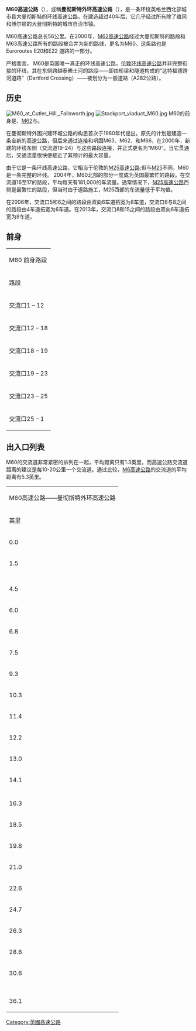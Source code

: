 {{unreferenced|time=2014-02-23T21:09:08+00:00}}
{{Infobox_road
| country        = GBR
| type           = M
| route          = 60
| highway_name   = M60高速公路
| alternate_name = 曼彻斯特外环高速公路
| map            = Manchester Congestion Charge.png
| length_mi      = 36.1
| end_a = {{UK}}[[大曼彻斯特郡|大曼彻斯特郡]][[斯托克波特|斯托克波特]]
| cities = [[曼彻斯特|曼彻斯特]]、[[特拉福德|特拉福德]]、[[索尔福德|索尔福德]]、[[贝里|贝里]]、[[罗奇代尔|罗奇代尔]]、[[欧德汉姆|欧德汉姆]]、[[泰姆赛德|泰姆赛德]]
| end_b = {{UK}}[[大曼彻斯特郡|大曼彻斯特郡]][[斯托克波特|斯托克波特]]
| junction =[[File:Junction_4.svg|1000x20px]] [[File:UK-Motorway-M56.svg|1000x20px]]<br />4號交流道→{{Link-en|英國M56高速公路|M56 motorway (Great Britain)|M56高速公路}}1号出口<br />[[File:Junction_12.svg|1000x20px]] [[File:UK-Motorway-M62.svg|1000x20px]]<br />12號交流道→[[英國M62高速公路|M62高速公路]]12号出口<br />[[File:Junction_12.svg|1000x20px]] [[File:UK-Motorway-M602.svg|1000x20px]]<br />12號交流道→{{Link-en|英國M602高速公路|M602 motorway|M602高速公路}}1号出口<br />[[File:Junction_15.svg|1000x20px]] [[File:UK-Motorway-M61.svg|1000x20px]]<br />15號交流道→[[英國M61高速公路|M61高速公路]]1號出口<br />[[File:Junction_18.svg|1000x20px]] [[File:UK-Motorway-M62.svg|1000x20px]]<br />18號交流道→[[英國M62高速公路|M62高速公路]]18號出口<br />[[File:Junction_18.svg|1000x20px]] [[File:UK-Motorway-M66.svg|1000x20px]]<br />18號交流道→[[英國M66高速公路|M66高速公路]]4号出口<br />[[File:Junction_24.svg|1000x20px]] [[File:UK-Motorway-M67.svg|1000x20px]]<br />24號交流道→{{Link-en|英國M67高速公路|M67 motorway|M67高速公路}}
}}
'''M60高速公路'''（{{lang-en|M60 motorway}}），或稱'''曼彻斯特外环高速公路'''（{{lang|en|Manchester Outer Ring Road}}），是一条环绕英格兰西北部城市县大曼彻斯特的环线高速公路。在建造超过40年后，它几乎经过所有除了维冈和博尔顿的大曼彻斯特的城市自治市镇。

M60高速公路总长56公里。在2000年，[[英國M62高速公路|M62高速公路]]经过大曼彻斯特的路段和M63高速公路所有的路段被合并为新的路线，更名为M60。这条路也是Euroroutes E20和E22 道路的一部分。

严格而言， M60是英国唯一真正的环线高速公路。[[英國M25高速公路|伦敦环线高速公路]]并非完整衔接的环线，其在东侧跨越泰晤士河的路段——即由桥梁和隧道构成的“达特福德跨河道路”（Dartford Crossing）——被划分为一般道路（A282公路）。

==历史==
[[File:M60_at_Cutler_Hill,_Failsworth.jpg|thumb]]
[[File:Stockport_viaduct_M60.jpg|thumb]]
M60的前身是{{Link-en|英國M63高速公路|M63 motorway|M63}}、[[英國M62高速公路|M62]]与{{Link-en|英國M66高速公路|M66 motorway|M66}}。

在曼彻斯特外围兴建环城公路的构思首次于1960年代提出。原先的计划是建造一条全新的高速公路，但后来通过连接和巩固M63、M62、和M66，在2000年，新建的环线东侧（交流道19-24）与这些路段连接，并正式更名为“M60”。当它贯通后，交通流量很快便接近了其预计的最大容量。

由于它是一条环线高速公路，它相当于伦敦的[[英國M25高速公路|M25高速公路]];但与[[英國M25高速公路|M25]]不同，M60是一条完整的环线。 2004年，M60北部的部分一度成为英国最繁忙的路段。在交流道16至17的路段，平均每天有181,000的车流量。通常情况下，[[英國M25高速公路|M25高速公路]]西侧是最繁忙的路段，但当时由于道路施工，M25西部的车流量低于平均值。

在2006年，交流口5和6之间的路段由双向6车道拓宽为8车道，交流口6与8之间的路段由4车道拓宽为6车道。在2013年，交流口8和15之间的路段由双向6车道拓宽为8车道。

==前身==
{| border=1 cellpadding=2 style="margin-left:1em; margin-bottom: 1em; color: black; border-collapse: collapse; font-size: 95%;" class="wikitable"
|- align="center" bgcolor="0080d0" style="color: white;font-size:120%;"
| colspan="2" | M60 前身路段
|- align="center" bgcolor="000000" style="color: white"
| 路段
| 前身
|- align="center"
| 交流口1 – 12 
| {{Link-en|英國M63高速公路|M63 motorway|M63}}
|- align="center"
| 交流口12 – 18 
| [[英國M62高速公路|M62]]
|- align="center"
| 交流口18 – 19 
| {{Link-en|英國M66高速公路|M66 motorway|M66}}
|- align="center"
| 交流口19 – 23 
| 新建路段（M60）
|- align="center"
| 交流口23 – 25 
| {{Link-en|英國M66高速公路|M66 motorway|M66}}
|- align="center"
| 交流口25 – 1 
| {{Link-en|英國M63高速公路|M63 motorway|M63}}
|}
==出入口列表==
M60的交流道非常紧密的排列在一起，平均距离只有1.3英里，而高速公路交流道距离的建议是每10-20公里一个交流道。通过比较，[[英國M6高速公路|M6高速公路]]的交流道的平均距离有5.3英里。 
{| border=1 cellpadding=2 style="margin-left:1em; margin-bottom: 1em; color: black; border-collapse: collapse; font-size: 95%;" class="wikitable"
|- align="center" bgcolor="0080d0" style="color: white;font-size:120%;"
| colspan="5" | M60高速公路——曼彻斯特外环高速公路
|- align="center" bgcolor="000000" style="color: white"
| 英里
| 千米
| B车道（逆时针／内环线）
| 交流道
| A车道（顺时针／外环线）
|- align="center"
| 0.0
| 0.0
| [[斯托克波特|斯托克波特]] [[File:UK_road_A5145.svg|47x47px]]
| 1
| [[斯托克波特|斯托克波特]] [[File:UK_road_A5145.svg|47x47px]]
|- align="center"
|1.5
|2.4
| {{Link-en|奇德尔|Cheadle, Greater Manchester|奇德尔}} [[File:UK_road_A560.svg|47x47px]]
| 2
| {{no2}} 无设置出口匝道
|- align="center"
|
|
| {{Link-en|奇德尔|Cheadle, Greater Manchester|奇德尔}}、[[威姆斯洛|威姆斯洛]] [[File:UK_road_A34.svg|47x47px]]
| 3
| {{Link-en|奇德尔|Cheadle, Greater Manchester|奇德尔}}、[[威姆斯洛|威姆斯洛]] [[File:UK_road_A34.svg|47x47px]]
|- align="center"
|
|
| {{Link-en|奇德尔|Cheadle, Greater Manchester|奇德尔}}、[[威姆斯洛|威姆斯洛]] [[File:UK_road_A34.svg|47x47px]]
| 4
| [[切斯特|切斯特]]、[[沃灵顿|沃灵顿]]、[[曼彻斯特机场|曼彻斯特机场]] [[File:UK-Motorway-M56.svg|1000x20px]]、伯明翰（[[英國M6高速公路|M6]]）
|- align="center"
|4.5
|7.3
| [[威森肖|威森肖]] [[File:UK_road_A5103.svg|47x47px]]、诺士佛 [[File:UK_road_A556.svg|47x47px]]、[[切斯特|切斯特]] [[File:UK-Motorway-M56.svg|1000x20px]]
| 5
| [[曼彻斯特|曼彻斯特]]、迪兹伯利 [[File:UK_road_A5103.svg|47x47px]]
|- align="center"
|6.0
|9.7
| 塞尔 [[File:UK_road_A6144.svg|47x47px]]
| 6
| 塞尔 [[File:UK_road_A6144.svg|47x47px]]
|- align="center"
|6.8
|10.9
| 奥尔特灵厄姆 [[File:UK_road_A56.svg|47x47px]]
| 7
| 奥尔特灵厄姆 [[File:UK_road_A56.svg|47x47px]]
|- align="center"
|7.5
|12.0
| 卡林顿 [[File:UK_road_A6144.svg|47x47px]]
| 8
| 卡林顿 [[File:UK_road_A6144.svg|47x47px]]
|- align="center"
|9.3
|15.0
| [[特拉福德公园|特拉福德公园]]、[[特拉福德中心|特拉福德中心]] [[File:UK_road_A5081.svg|47x47px]]
| 9
| [[特拉福德公园|特拉福德公园]]、[[特拉福德中心|特拉福德中心]]、[[厄姆斯顿|厄姆斯顿]] [[File:UK_road_A5081.svg|47x47px]]
|- align="center"
|10.3
|16.5
| [[特拉福德公园|特拉福德公园]]
| 10
| [[特拉福德公园|特拉福德公园]]
|- align="center"
|11.4
|18.4
| Irlam、[[埃克尔斯|埃克尔斯]] [[File:UK_road_A57.svg|47x47px]]
| 11
| Irlam、[[埃克尔斯|埃克尔斯]] [[File:UK_road_A57.svg|47x47px]]
|- align="center"
|12.2
|19.7
| [[沃灵顿|沃灵顿]]、[[利物浦|利物浦]] [[英國M62高速公路|M62]]、[[索尔福德|索尔福德]] [[File:UK-Motorway-M602.svg|1000x20px]]
| 12
| [[沃灵顿|沃灵顿]]、[[利物浦|利物浦]] [[英國M62高速公路|M62]]、[[索尔福德|索尔福德]] [[File:UK-Motorway-M602.svg|1000x20px]]
|- align="center"
|13.0
|21.0
| [[斯温顿|斯温顿]] [[File:UK_road_A572.svg|47x47px]] [[沃斯利|沃斯利]], Leigh [[File:UK_road_A575.svg|47x47px]]
|J13
| [[斯温顿|斯温顿]] [[File:UK_road_A572.svg|47x47px]]
|- align="center"
|14.1
|22.7
| 圣海伦斯、Leigh [[File:UK_road_A580.svg|47x47px]]
| J14
| {{no2}} 无设置出口匝道
|- align="center"
|
|
| [[博尔顿|博尔顿]], [[威根|威根]], [[普雷斯顿|普雷斯顿]] [[英國M61高速公路|M61]]
| 15
| [[博尔顿|博尔顿]], [[威根|威根]], [[普雷斯顿|普雷斯顿]] [[英國M61高速公路|M61]]
|- align="center"
|16.3
|26.2
| [[索尔福德|索尔福德]]、Pendlebury、Kearsley [[File:UK_road_A666.svg|47x47px]]
| 16
| {{no2}} 无设置出口匝道
|- align="center"
|18.5
|29.7
| Whitefield、[[曼彻斯特|曼彻斯特]]、[[普雷斯特维奇|普雷斯特维奇]] [[File:UK_road_A56.svg|47x47px]]
| 17
| 普雷斯特维奇、Whitefield [[File:UK_road_A56.svg|47x47px]]
|- align="center"
|19.8
|31.8
| [[利兹|利兹]]、[[博尔顿|博尔顿]]、[[普雷斯顿|普雷斯顿]]、[[利物浦|利物浦]] [[英國M62高速公路|M62]]<br>贝里、伯恩利 [[File:UK-Motorway-M66.svg|1000x20px]]
| 18
| 利兹 [[英國M62高速公路|M62]]
|- align="center"
|21.0
|33.8
| 米德顿、曼彻斯特 [[File:UK_road_A576.svg|47x47px]]
| 19
| 米德顿、曼彻斯特 [[File:UK_road_A576.svg|47x47px]]
|- align="center"
|22.6
|36.4
| {{no2}}无设置出口匝道
| 20
| 布莱克利、Moston [[File:UK_road_A664.svg|47x47px]]
|- align="center"
|24.7
|39.8
| [[欧德汉姆|欧德汉姆]]、费里斯沃斯 [[File:UK_road_A663.svg|47x47px]]
|  21
| [[欧德汉姆|欧德汉姆]]、费里斯沃斯 [[File:UK_road_A663.svg|47x47px]]
|- align="center"
|26.3
|42.3
| [[欧德汉姆|欧德汉姆]]、费里斯沃斯 [[File:UK_road_A62.svg|47x47px]]
| 22
| [[欧德汉姆|欧德汉姆]]、费里斯沃斯 [[File:UK_road_A62.svg|47x47px]]
|- align="center"
|28.6
|46.0
| Ashton-under-Lyne [[File:UK_road_A635.svg|47x47px]]
| 23
| Ashton-under-Lyne [[File:UK_road_A635.svg|47x47px]]
|- align="center"
|30.6
|49.3
| 曼彻斯特 [[File:UK_road_A57.svg|47x47px]]<br> [[谢菲尔德|谢菲尔德]] [[File:UK-Motorway-M67.svg|1000x20px]]
| 24
| 曼彻斯特 [[File:UK_road_A57.svg|47x47px]]<br> [[谢菲尔德|谢菲尔德]] [[File:UK-Motorway-M67.svg|1000x20px]]
|- align="center"
|
|
| Bredbury [[File:UK_road_A560.svg|47x47px]]
| 25
| Bredbury [[File:UK_road_A560.svg|47x47px]]
|- align="center"
|
|
| {{no2}} 无设置出口匝道
| 26
| [[斯托克波特|斯托克波特]] [[File:UK_road_A560.svg|47x47px]]
|- align="center"
|
|
| [[斯托克波特|斯托克波特]]
| J27
| {{no2}} 无设置出口匝道
|- align="center"
|36.1
|58.1
|colspan="3"|''[[#List_of_Junctions|公路继续至交流道1]]''
|}


{{Reflist}}
{{UK motorways}}
 

[[Category:英國高速公路|Category:英國高速公路]]